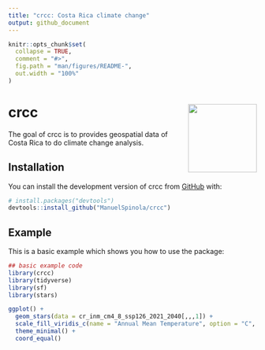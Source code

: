 ```yaml
---
title: "crcc: Costa Rica climate change"
output: github_document
---
```


<!-- README.md is generated from README.Rmd. Please edit that file -->

```r
knitr::opts_chunk$set(
  collapse = TRUE,
  comment = "#>",
  fig.path = "man/figures/README-",
  out.width = "100%"
)
```

# crcc <img src="man/figures/logo.png" align="right" height="139" />

<!-- badges: start -->
<!-- badges: end -->

The goal of crcc is to provides geospatial data of Costa Rica to do climate change analysis.

## Installation

You can install the development version of crcc from [GitHub](https://github.com/) with:

``` r
# install.packages("devtools")
devtools::install_github("ManuelSpinola/crcc")
```

## Example

This is a basic example which shows you how to use the package:

```r
## basic example code
library(crcc)
library(tidyverse)
library(sf)
library(stars)
```

```r
ggplot() +
  geom_stars(data = cr_inm_cm4_8_ssp126_2021_2040[,,,1]) +
  scale_fill_viridis_c(name = "Annual Mean Temperature", option = "C", na.value = "transparent", direction = -1) +
  theme_minimal() +
  coord_equal()
```



